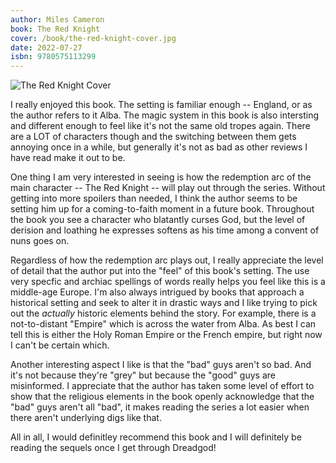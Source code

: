 ```yaml
---
author: Miles Cameron
book: The Red Knight
cover: /book/the-red-knight-cover.jpg
date: 2022-07-27
isbn: 9780575113299
---
```


![The Red Knight Cover](/book/the-red-knight-cover.jpg "The Red Knight")

I really enjoyed this book. The setting is familiar enough -- England, or as
the author refers to it Alba. The magic system in this book is also intersting
and different enough to feel like it's not the same old tropes again. There are
a LOT of characters though and the switching between them gets annoying once in
a while, but generally it's not as bad as other reviews I have read make it out
to be.

One thing I am very interested in seeing is how the redemption arc of the main
character -- The Red Knight -- will play out through the series. Without
getting into more spoilers than needed, I think the author seems to be setting
him up for a coming-to-faith moment in a future book. Throughout the book you
see a character who blatantly curses God, but the level of derision and
loathing he expresses softens as his time among a convent of nuns goes on.

Regardless of how the redemption arc plays out, I really appreciate the level
of detail that the author put into the "feel" of this book's setting. The use
very specfic and archiac spellings of words really helps you feel like this is
a middle-age Europe. I'm also always intrigued by books that approach a
historical setting and seek to alter it in drastic ways and I like trying to
pick out the _actually_ historic elements behind the story. For example, there
is a not-to-distant "Empire" which is across the water from Alba. As best I can
tell this is either the Holy Roman Empire or the French empire, but right now I
can't be certain which.

Another interesting aspect I like is that the "bad" guys aren't so bad. And
it's not because they're "grey" but because the "good" guys are misinformed. I
appreciate that the author has taken some level of effort to show that the
religious elements in the book openly acknowledge that the "bad" guys aren't
all "bad", it makes reading the series a lot easier when there aren't
underlying digs like that.

All in all, I would definitley recommend this book and I will definitely be reading the
sequels once I get through Dreadgod!
